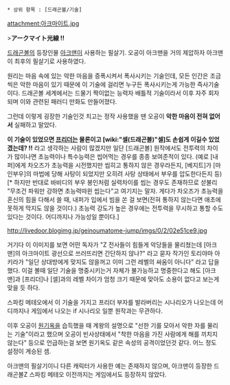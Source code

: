 * 상위 항목 : [드래곤볼/기술]

attachment:아크마이트.jpg

>'''アークマイト光線 !!'''

[[드래곤볼]]의 등장인물 [[아크맨]]이 사용하는 필살기. 오공이 아크맨을 거의 제압하자 아크맨이 최후의 필살기로 사용하였다.

원리는 마음 속에 있는 악한 마음을 증폭시켜서 폭사시키는 기술인데, 모든 인간은 조금씩은 악한 마음이 있기 때문에 이 기술에 걸리면 누구든 폭사시키는게 가능한 즉사기술이다. 드래곤볼 세계에서는 드물기 짝이없는 능력자 배틀적 기술이라서 이후 자주 회자되며 이와 관련된 패러디 만화도 만들어졌다.

그런데 이렇게 굉장한 기술인것 치고는 정작 사용했을 땐 오공이 '''악한 마음이 전혀 없어서''' 실패하고 말았다.

'''이 기술이 있었으면 [[프리더]]는 물론이고 [wiki:"셀(드래곤볼)"셀]도 손쉽게 이길수 있었겠는데? !!''' 라고 생각하는 사람이 많겠지만 일단 [드래곤볼] 원작에서도 전투력의 차이가 많이나면 초능력이나 특수능력은 씹어먹는 경우를 종종 보여준적이 있다. (예로 [내퍼]에게 차오즈가 초능력을 시전했지만 씹히고 통하지 않은 경우라든지, [베지트]가 [마인부우]의 마법에 당해 사탕이 되었지만 오히려 사탕 상태에서 부우를 압도한다든지 등)[* 하지만 반대로 바비디의 부우 봉인처럼 실력차이를 씹는 경우도 존재하므로 섣불리 "무조건 파워만 강하면 초능력따윈 씹는다"고 여기지는 말자. 게다가 차오즈가 초능력을 혼신의 힘을 다해서 쓸 때, 내퍼가 입에서 빔을 쏜 걸 보면(전혀 통하지 않는다면 애초에 못하게 막지도 않을 것이다.) 초능력 강도가 높은 경우에는 전투력을 무시하고 통할 수도 있다는 것이다. 어디까지나 가능성일 뿐이다.] 

http://livedoor.blogimg.jp/geinoumatome-jump/imgs/0/2/02e51ce9.jpg

거기다 이 이미지를 보면 어떤 독자가 "Z 전사들이 힘들게 악당들을 물리쳤는데 [아크맨]의 아크마이트 광선으로 쓰러뜨리면 간단하지 않나?" 라고 묻자 작가인 토리야마 아키라가 "일단 상대방에게 맞지도 않을꺼고 이미 그런 레벨의 싸움이 아니다" 라고 답을 했다. 이걸 볼때 일단 기술을 명중시키는거 자체가 불가능하고 명중한다고 해도 [아크맨]과 [프리더]나 [셀]과의 레벨 차이가 엄청 크기 때문에 맞아도 소용이 없다고 보는게 맞을 듯 하다.

스파킹 메테오에서 이 기술을 가지고 프리더 부자를 발라버리는 시나리오가 나오는데 어디까지나 게임에서 나오는 if 시나리오 일뿐 원작과는 무관하다.
 
이후 오공이 [[원기옥]]을 습득했을 때 계왕의 설명으로 "선한 기를 모아서 악한 자를 물리는 기술"이라고 했으며 오공이 빈사상태에서 "착한 마음을 가진 사람에게 해를 끼치지 않는다" 등으로 언급하는걸 보면 원기옥도 같은 속성의 공격이었던것 같다. 어느 정도 설정이 계승된 셈.

아크맨의 필살기이니 다른 캐릭터가 사용한 예는 존재하지 않으며, 아크맨이 등장한 드래곤볼Z 스파킹 메테오 이전까지는 게임에서도 등장하지 않았다.
